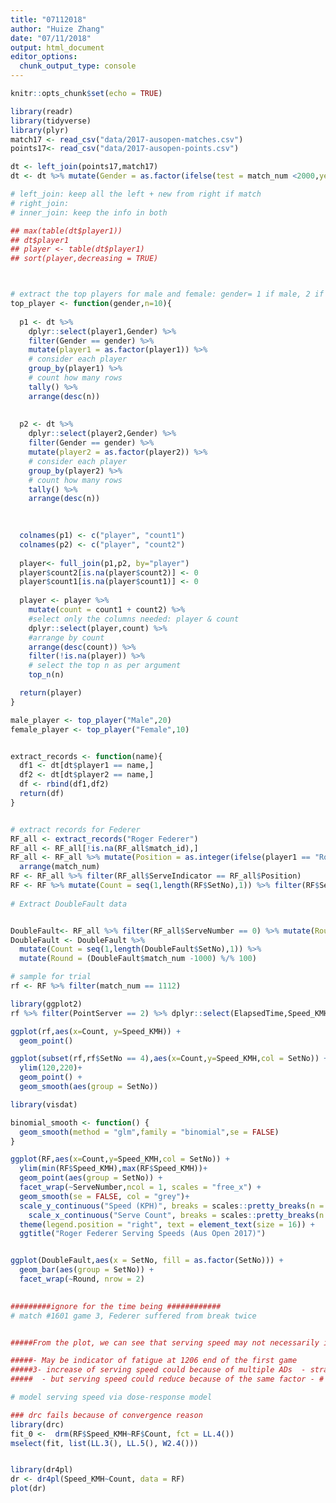 ```yaml
---
title: "07112018"
author: "Huize Zhang"
date: "07/11/2018"
output: html_document
editor_options: 
  chunk_output_type: console
---
```


```r
knitr::opts_chunk$set(echo = TRUE)
```

```r
library(readr)
library(tidyverse)
library(plyr)
match17 <- read_csv("data/2017-ausopen-matches.csv")
points17<- read_csv("data/2017-ausopen-points.csv")

dt <- left_join(points17,match17)
dt <- dt %>% mutate(Gender = as.factor(ifelse(test = match_num <2000,yes = 'Male',no = 'Female')))

# left_join: keep all the left + new from right if match 
# right_join:
# inner_join: keep the info in both 

## max(table(dt$player1))
## dt$player1
## player <- table(dt$player1)
## sort(player,decreasing = TRUE)



# extract the top players for male and female: gender= 1 if male, 2 if female
top_player <- function(gender,n=10){
  
  p1 <- dt %>% 
    dplyr::select(player1,Gender) %>% 
    filter(Gender == gender) %>% 
    mutate(player1 = as.factor(player1)) %>% 
    # consider each player
    group_by(player1) %>% 
    # count how many rows
    tally() %>%
    arrange(desc(n))
  
    
  p2 <- dt %>% 
    dplyr::select(player2,Gender) %>% 
    filter(Gender == gender) %>% 
    mutate(player2 = as.factor(player2)) %>% 
    # consider each player
    group_by(player2) %>% 
    # count how many rows
    tally() %>%
    arrange(desc(n))
    
    

  colnames(p1) <- c("player", "count1")
  colnames(p2) <- c("player", "count2")
  
  player<- full_join(p1,p2, by="player")
  player$count2[is.na(player$count2)] <- 0
  player$count1[is.na(player$count1)] <- 0
  
  player <- player %>% 
    mutate(count = count1 + count2) %>% 
    #select only the columns needed: player & count
    dplyr::select(player,count) %>% 
    #arrange by count
    arrange(desc(count)) %>% 
    filter(!is.na(player)) %>%   
    # select the top n as per argument 
    top_n(n)

  return(player)
}

male_player <- top_player("Male",20)
female_player <- top_player("Female",10)


extract_records <- function(name){
  df1 <- dt[dt$player1 == name,]
  df2 <- dt[dt$player2 == name,]
  df <- rbind(df1,df2)
  return(df)
}


# extract records for Federer
RF_all <- extract_records("Roger Federer")
RF_all <- RF_all[!is.na(RF_all$match_id),]
RF_all <- RF_all %>% mutate(Position = as.integer(ifelse(player1 == "Roger Federer", 1,2))) %>% 
  arrange(match_num)
RF <- RF_all %>% filter(RF_all$ServeIndicator == RF_all$Position)
RF <- RF %>% mutate(Count = seq(1,length(RF$SetNo),1)) %>% filter(RF$ServeNumber != 0)
  
# Extract DoubleFault data


DoubleFault<- RF_all %>% filter(RF_all$ServeNumber == 0) %>% mutate(Round = )
DoubleFault <- DoubleFault %>% 
  mutate(Count = seq(1,length(DoubleFault$SetNo),1)) %>% 
  mutate(Round = (DoubleFault$match_num -1000) %/% 100)

```

```r
# sample for trial
rf <- RF %>% filter(match_num == 1112)

library(ggplot2)
rf %>% filter(PointServer == 2) %>% dplyr::select(ElapsedTime,Speed_KMH) %>% plot()

ggplot(rf,aes(x=Count, y=Speed_KMH)) + 
  geom_point() 

ggplot(subset(rf,rf$SetNo == 4),aes(x=Count,y=Speed_KMH,col = SetNo)) +
  ylim(120,220)+
  geom_point() +
  geom_smooth(aes(group = SetNo))  


```




```r
library(visdat)

binomial_smooth <- function() {
  geom_smooth(method = "glm",family = "binomial",se = FALSE)
}

ggplot(RF,aes(x=Count,y=Speed_KMH,col = SetNo)) +
  ylim(min(RF$Speed_KMH),max(RF$Speed_KMH))+
  geom_point(aes(group = SetNo)) +
  facet_wrap(~ServeNumber,ncol = 1, scales = "free_x") + 
  geom_smooth(se = FALSE, col = "grey")+ 
  scale_y_continuous("Speed (KPH)", breaks = scales::pretty_breaks(n = 10)) +
	scale_x_continuous("Serve Count", breaks = scales::pretty_breaks(n = 10)) + 
  theme(legend.position = "right", text = element_text(size = 16)) + 
  ggtitle("Roger Federer Serving Speeds (Aus Open 2017)")


ggplot(DoubleFault,aes(x = SetNo, fill = as.factor(SetNo))) +
  geom_bar(aes(group = SetNo)) +
  facet_wrap(~Round, nrow = 2)
  

#########ignore for the time being ############
# match #1601 game 3, Federer suffered from break twice  


#####From the plot, we can see that serving speed may not necessarily indicate whether Federer is fatigue or not. In the third game of the 4th round (match #1402), Federer won consecutively 6 games against Nishikori and finished at 6:1. From the plot, his serve speed reduced from approximately 185 KMH to 165 KMH. This reduction of speed can be viewed as a strategy to save energy when Federer broke two serving games of Nishikori. Similar behaviour is also shown in match #1112, game 3,  match #1402, game 3. 

#####- May be indicator of fatigue at 1206 end of the first game 
#####3- increase of serving speed could because of multiple ADs  - strategy # 1303 game 3 (the inflection point)
#####  - but serving speed could reduce because of the same factor - # 1402, game 3 

```


```r
# model serving speed via dose-response model 

### drc fails because of convergence reason 
library(drc)
fit_0 <-  drm(RF$Speed_KMH~RF$Count, fct = LL.4()) 
mselect(fit, list(LL.3(), LL.5(), W2.4()))


library(dr4pl)
dr <- dr4pl(Speed_KMH~Count, data = RF)
plot(dr)
```


